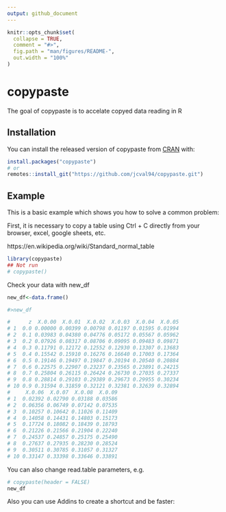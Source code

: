 ```yaml
---
output: github_document
---
```


<!-- README.md is generated from README.Rmd. Please edit that file -->

```r
knitr::opts_chunk$set(
  collapse = TRUE,
  comment = "#>",
  fig.path = "man/figures/README-",
  out.width = "100%"
)
```
# copypaste

<!-- badges: start -->
<!-- badges: end -->

The goal of copypaste is to accelate copyed data reading in R

## Installation

You can install the released version of copypaste from [CRAN](https://CRAN.R-project.org) with:

``` r
install.packages("copypaste")
# or
remotes::install_git("https://github.com/jcval94/copypaste.git")
```

## Example

This is a basic example which shows you how to solve a common problem:

First, it is necessary to copy a table using Ctrl + C directly from your browser, excel, google sheets, etc.

https://en.wikipedia.org/wiki/Standard_normal_table



```r
library(copypaste)
## Not run
# copypaste()
```

Check your data with new_df
```r
new_df<-data.frame()
```


```r
#>new_df

#      z  X.0.00  X.0.01  X.0.02  X.0.03  X.0.04  X.0.05
# 1  0.0 0.00000 0.00399 0.00798 0.01197 0.01595 0.01994
# 2  0.1 0.03983 0.04380 0.04776 0.05172 0.05567 0.05962
# 3  0.2 0.07926 0.08317 0.08706 0.09095 0.09483 0.09871
# 4  0.3 0.11791 0.12172 0.12552 0.12930 0.13307 0.13683
# 5  0.4 0.15542 0.15910 0.16276 0.16640 0.17003 0.17364
# 6  0.5 0.19146 0.19497 0.19847 0.20194 0.20540 0.20884
# 7  0.6 0.22575 0.22907 0.23237 0.23565 0.23891 0.24215
# 8  0.7 0.25804 0.26115 0.26424 0.26730 0.27035 0.27337
# 9  0.8 0.28814 0.29103 0.29389 0.29673 0.29955 0.30234
# 10 0.9 0.31594 0.31859 0.32121 0.32381 0.32639 0.32894
#     X.0.06  X.0.07  X.0.08  X.0.09
# 1  0.02392 0.02790 0.03188 0.03586
# 2  0.06356 0.06749 0.07142 0.07535
# 3  0.10257 0.10642 0.11026 0.11409
# 4  0.14058 0.14431 0.14803 0.15173
# 5  0.17724 0.18082 0.18439 0.18793
# 6  0.21226 0.21566 0.21904 0.22240
# 7  0.24537 0.24857 0.25175 0.25490
# 8  0.27637 0.27935 0.28230 0.28524
# 9  0.30511 0.30785 0.31057 0.31327
# 10 0.33147 0.33398 0.33646 0.33891

```

You can also change read.table parameters, e.g.

```r
# copypaste(header = FALSE)
new_df
```

Also you can use Addins to create a shortcut and be faster:

